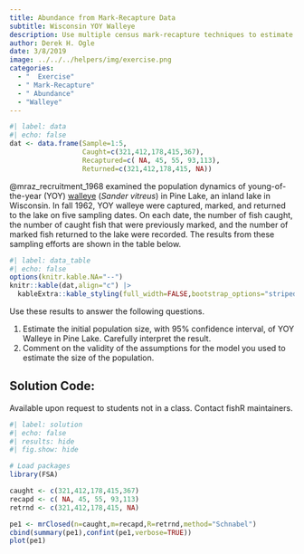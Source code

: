 ```yaml
---
title: Abundance from Mark-Recapture Data
subtitle: Wisconsin YOY Walleye
description: Use multiple census mark-recapture techniques to estimate abundance of YOY Walleye in Pine Lake (WI).
author: Derek H. Ogle
date: 3/8/2019
image: ../../../helpers/img/exercise.png
categories:
  - "  Exercise"
  - " Mark-Recapture"
  - " Abundance"
  - "Walleye"
---
```


```r
#| label: data
#| echo: false
dat <- data.frame(Sample=1:5,
                  Caught=c(321,412,178,415,367),
                  Recaptured=c( NA, 45, 55, 93,113),
                  Returned=c(321,412,178,415, NA))
```

@mraz_recruitment_1968 examined the population dynamics of young-of-the-year (YOY) [walleye](https://en.wikipedia.org/wiki/Walleye) (*Sander vitreus*) in Pine Lake, an inland lake in Wisconsin. In fall 1962, YOY walleye were captured, marked, and returned to the lake on five sampling dates. On each date, the number of fish caught, the number of caught fish that were previously marked, and the number of marked fish returned to the lake were recorded. The results from these sampling efforts are shown in the table below.

```r
#| label: data_table
#| echo: false
options(knitr.kable.NA="--")
knitr::kable(dat,align="c") |>
  kableExtra::kable_styling(full_width=FALSE,bootstrap_options="striped")
```

Use these results to answer the following questions.

1. Estimate the initial population size, with 95% confidence interval, of YOY Walleye in Pine Lake. Carefully interpret the result.
1. Comment on the validity of the assumptions for the model you used to estimate the size of the population.

:::{.callout-important appearance="simple"}
## Solution Code:
Available upon request to students not in a class. Contact fishR maintainers.
:::

```r
#| label: solution 
#| echo: false
#| results: hide
#| fig.show: hide

# Load packages
library(FSA)

caught <- c(321,412,178,415,367)
recapd <- c( NA, 45, 55, 93,113)
retrnd <- c(321,412,178,415, NA)

pe1 <- mrClosed(n=caught,m=recapd,R=retrnd,method="Schnabel")
cbind(summary(pe1),confint(pe1,verbose=TRUE))
plot(pe1)
```
